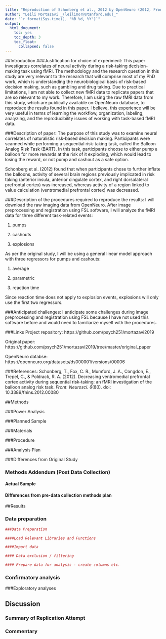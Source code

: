 ```yaml
---
title: "Reproduction of Schonberg et al., 2012 by OpenNeuro (2012, Frontiers in Neuroscience)"
author: "Leili Mortazavi _(leilimor@stanford.edu)_"
date: "`r format(Sys.time(), '%B %d, %Y')`"
output:
  html_document:
    toc: yes
    toc_depth: 3
    toc_float:
      collapsed: false
---
```


<!-- Replication reports should all use this template to standardize reporting across projects.  These reports will be public supplementary materials that accompany the summary report(s) of the aggregate results. -->

##Introduction
###Justification for choice of experiment:
This paper investigates correlates of neural activity during a risk-taking decision-making task using fMRI. The methodology and the research question in this study are very relevant to the research that will comprise most of my PhD work, which is understanding the neurobiological basis of risk-based decision making, such as gambling and drug taking. Due to practical limitations, I am not able to collect new fMRI data to replicate papers that are so relevant to my work. Therefore, I am using the raw fMRI data from this study, which are publically available on OpenNeuro database, to reproduce the results found in this paper. I believe, this experience will be very useful in terms of learning the workflow, organization, labeling, analyzing, and the reproducibility issues of working with task-based fMRI data.

###Description of paper:
The purpose of this study was to examine neural correlates of naturalistic risk-based decision making. Participants were scanned while performing a sequential risk-taking task, called the Balloon Analog Risk Task (BART). In this task, participants choose to either pump a balloon for more rewards at the risk of it exploding, which would lead to losing the reward, or not pump and cashout as a safe option. 

Schonberg et al. (2012) found that when participants chose to further inflate the balloons, activity of several brain regions previously implicated in risk taking (anterior insula, anterior cingulate cortex, and right dorsolateral prefrontal cortex) was increased, whereas activity of a region linked to value calculation (ventromedial prefrontal cortex) was decreased. 

###Description of the procedures required to reproduce the results:
I will download the raw imaging data from OpenNeuro. After image preprocessing and registration using FSL software, I will analyze the fMRI data for three different task-related events:

(1) pumps

(2) cashouts 

(3) explosions

As per the original study, I will be using a general linear model approach with three regressors for pumps and cashouts: 

(1) average 

(2) parametric

(3) reaction time

Since reaction time does not apply to explosion events, explosions will only use the first two regressors.

###Anticipated challenges:
I anticipate some challenges during image preprocessing and registration using FSL because I have not used this software before and would need to familiarize myself with the procedures.  

###Links
Project repository: https://github.com/psych251/mortazavi2019

Original paper: https://github.com/psych251/mortazavi2019/tree/master/original_paper

OpenNeuro databse: https://openneuro.org/datasets/ds000001/versions/00006

###References:
Schonberg, T., Fox, C. R., Mumford, J. A., Congdon, E., Trepel, C., & Poldrack, R. A. (2012). Decreasing ventromedial prefrontal cortex activity during sequential risk-taking: an fMRI investigation of the balloon analog risk task. _Front. Neurosci. 6_(80). doi: 10.3389/fnins.2012.00080


##Methods

###Power Analysis

<!--Original effect size, power analysis for samples to achieve 80%, 90%, 95% power to detect that effect size.  Considerations of feasibility for selecting planned sample size.-->

###Planned Sample

<!--Planned sample size and/or termination rule, sampling frame, known demographics if any, preselection rules if any.-->

###Materials

<!--All materials - can quote directly from original article - just put the text in quotations and note that this was followed precisely.  Or, quote directly and just point out exceptions to what was described in the original article.--> 

###Procedure	

<!--Can quote directly from original article - just put the text in quotations and note that this was followed precisely.  Or, quote directly and just point out exceptions to what was described in the original article.--> 

###Analysis Plan

<!--Can also quote directly, though it is less often spelled out effectively for an analysis strategy section.  The key is to report an analysis strategy that is as close to the original - data cleaning rules, data exclusion rules, covariates, etc. - as possible.  

**Clarify key analysis of interest here**  You can also pre-specify additional analyses you plan to do.--> 

###Differences from Original Study

<!--Explicitly describe known differences in sample, setting, procedure, and analysis plan from original study.  The goal, of course, is to minimize those differences, but differences will inevitably occur.  Also, note whether such differences are anticipated to make a difference based on claims in the original article or subsequent published research on the conditions for obtaining the effect.--> 

### Methods Addendum (Post Data Collection)

<!--You can comment this section out prior to final report with data collection.-->

#### Actual Sample
  <!--Sample size, demographics, data exclusions based on rules spelled out in analysis plan-->

#### Differences from pre-data collection methods plan
 <!-- Any differences from what was described as the original plan, or “none”.-->


##Results


### Data preparation

<!--Data preparation following the analysis plan.-->
	
```r
###Data Preparation

####Load Relevant Libraries and Functions

####Import data

#### Data exclusion / filtering

#### Prepare data for analysis - create columns etc.
```

### Confirmatory analysis

<!--The analyses as specified in the analysis plan.  

*Side-by-side graph with original graph is ideal here*--> 

###Exploratory analyses

<!--Any follow-up analyses desired (not required). -->  

## Discussion

### Summary of Replication Attempt

<!--Open the discussion section with a paragraph summarizing the primary result from the confirmatory analysis and the assessment of whether it replicated, partially replicated, or failed to replicate the original result.  --> 

### Commentary

<!--Add open-ended commentary (if any) reflecting (a) insights from follow-up exploratory analysis, (b) assessment of the meaning of the replication (or not) - e.g., for a failure to replicate, are the differences between original and present study ones that definitely, plausibly, or are unlikely to have been moderators of the result, and (c) discussion of any objections or challenges raised by the current and original authors about the replication attempt.  None of these need to be long.--> 
